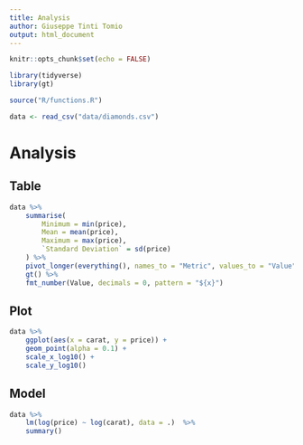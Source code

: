 ```yaml
---
title: Analysis
author: Giuseppe Tinti Tomio
output: html_document
---
```


```r
knitr::opts_chunk$set(echo = FALSE)

library(tidyverse)
library(gt)

source("R/functions.R")

data <- read_csv("data/diamonds.csv")
```

# Analysis

## Table
```r
data %>%
    summarise(
        Minimum = min(price),
        Mean = mean(price),
        Maximum = max(price),
        `Standard Deviation` = sd(price)
    ) %>%
    pivot_longer(everything(), names_to = "Metric", values_to = "Value") %>%
    gt() %>%
    fmt_number(Value, decimals = 0, pattern = "${x}")
```

## Plot
```r
data %>%
    ggplot(aes(x = carat, y = price)) +
    geom_point(alpha = 0.1) +
    scale_x_log10() +
    scale_y_log10()
```

## Model
```r
data %>%
    lm(log(price) ~ log(carat), data = .)  %>%
    summary()
```
